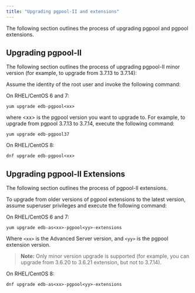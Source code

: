 ```yaml
---
title: "Upgrading pgpool-II and extensions"
---
```


<div id="upgrade" class="registered_link"></div>


The following section outlines the process of upgrading pgpool and pgpool extensions.

## Upgrading pgpool-II

The following section outlines the process of upgrading pgpool-II minor version (for example, to upgrade from 3.7.13 to 3.7.14):

Assume the identity of the root user and invoke the following command:

On RHEL/CentOS 6 and 7:

    yum upgrade edb-pgpool<xx>

where &lt;xx&gt; is the pgpool version you want to upgrade to. For example, to upgrade from pgpool 3.7.13 to 3.7.14, execute the following command:

    yum upgrade edb-pgpool37

On RHEL/CentOS 8:

    dnf upgrade edb-pgpool<xx>

## Upgrading pgpool-II Extensions

The following section outlines the process of pgpool-II extensions.

To upgrade from older versions of pgpool extensions to the latest version, assume superuser privileges and execute the following command:

On RHEL/CentOS 6 and 7:

    yum upgrade edb-as<xx>-pgpool<yy>-extensions

Where `<xx>` is the Advanced Server version, and `<yy>` is the pgpool extension version.

> **Note:** Only minor version upgrade is supported (for example, you can upgrade from 3.6.20 to 3.6.21 extension, but not to 3.7.14).


On RHEL/CentOS 8:

    dnf upgrade edb-as<xx>-pgpool<yy>-extensions
